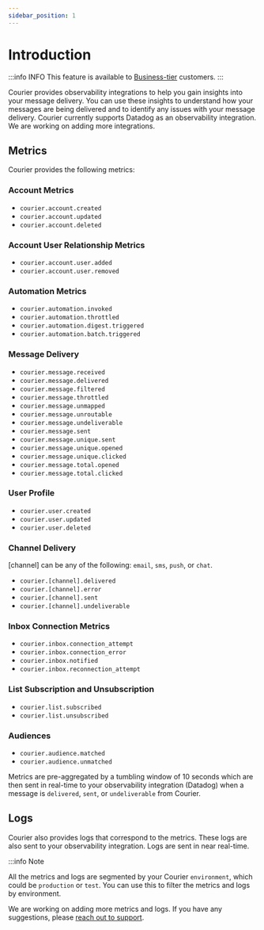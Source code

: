 ```yaml
---
sidebar_position: 1
---
```



# Introduction

:::info INFO
This feature is available to [Business-tier](https://www.courier.com/pricing/) customers.
:::

Courier provides observability integrations to help you gain insights into your message delivery. You can use these insights to understand how your messages are being delivered and to identify any issues with your message delivery. Courier currently supports Datadog as an observability integration. We are working on adding more integrations.

## Metrics

Courier provides the following metrics:

### Account Metrics

- `courier.account.created`
- `courier.account.updated`
- `courier.account.deleted`

### Account User Relationship Metrics

- `courier.account.user.added`
- `courier.account.user.removed`

### Automation Metrics

- `courier.automation.invoked`
- `courier.automation.throttled`
- `courier.automation.digest.triggered`
- `courier.automation.batch.triggered`

### Message Delivery

- `courier.message.received`
- `courier.message.delivered`
- `courier.message.filtered`
- `courier.message.throttled`
- `courier.message.unmapped`
- `courier.message.unroutable`
- `courier.message.undeliverable`
- `courier.message.sent`
- `courier.message.unique.sent`
- `courier.message.unique.opened`
- `courier.message.unique.clicked`
- `courier.message.total.opened`
- `courier.message.total.clicked`

### User Profile

- `courier.user.created`
- `courier.user.updated`
- `courier.user.deleted`

### Channel Delivery

[channel] can be any of the following: `email`, `sms`, `push`, or `chat`.

- `courier.[channel].delivered`
- `courier.[channel].error`
- `courier.[channel].sent`
- `courier.[channel].undeliverable`

### Inbox Connection Metrics

- `courier.inbox.connection_attempt`
- `courier.inbox.connection_error`
- `courier.inbox.notified`
- `courier.inbox.reconnection_attempt`

### List Subscription and Unsubscription

- `courier.list.subscribed`
- `courier.list.unsubscribed`

### Audiences

- `courier.audience.matched`
- `courier.audience.unmatched`

Metrics are pre-aggregated by a tumbling window of 10 seconds which are then sent in real-time to your observability integration (Datadog) when a message is `delivered`, `sent`, or `undeliverable` from Courier.

## Logs

Courier also provides logs that correspond to the metrics. These logs are also sent to your observability integration. Logs are sent in near real-time.

:::info Note

All the metrics and logs are segmented by your Courier `environment`, which could be `production` or `test`. You can use this to filter the metrics and logs by environment.

We are working on adding more metrics and logs. If you have any suggestions, please [reach out to support](mailto:support@courier.com).
